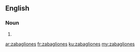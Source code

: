 ==English==

===Noun===
{{head|en|noun plural form}}

# {{plural of|zabaglione|lang=en}}

[[ar:zabagliones]]
[[fr:zabagliones]]
[[ku:zabagliones]]
[[my:zabagliones]]
